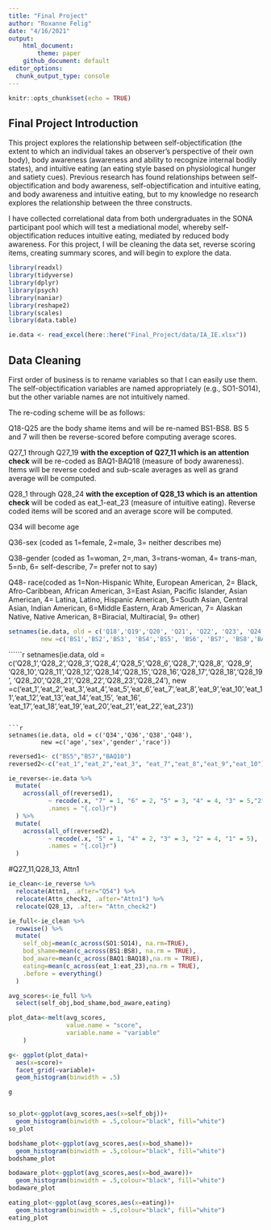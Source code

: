 ```yaml
---
title: "Final Project"
author: "Roxanne Felig"
date: "4/16/2021"
output:
    html_document:
        theme: paper
    github_document: default
editor_options: 
  chunk_output_type: console
---
```


```r
knitr::opts_chunk$set(echo = TRUE)
```

## Final Project Introduction
This project explores the relationship between self-objectification (the extent to which an individual takes an observer's perspective of their own body), body awareness (awareness and ability to recognize internal bodily states), and intuitive eating (an eating style based on physiological hunger and satiety cues). Previous research has found relationships between self-objectification and body awareness, self-objectification and intuitive eating, and body awareness and intuitive eating, but to my knowledge no research explores the relationship between the three constructs. 

I have collected correlational data from both undergraduates in the SONA participant pool which will test a mediational model, whereby self-objectification reduces intuitive eating, mediated by reduced body awareness. For this project, I will be cleaning the data set, reverse scoring items, creating summary scores, and will begin to explore the data.


```r
library(readxl)
library(tidyverse)
library(dplyr)
library(psych)
library(naniar)
library(reshape2)
library(scales)
library(data.table)
```

``` r
ie.data <- read_excel(here::here("Final_Project/data/IA_IE.xlsx"))
```

## Data Cleaning

First order of business is to rename variables so that I can easily use them. The self-objectification variables are named appropriately (e.g., SO1-SO14), but the other variable names are not intuitively named. 

The re-coding scheme will be as follows:

Q18-Q25 are the body shame items and will be re-named BS1-BS8. BS 5 and 7 will then be reverse-scored before computing average scores. 

Q27_1 through Q27_19 **with the exception of Q27_11 which is an attention check** will be re-coded as BAQ1-BAQ18 (measure of body awareness). Items will be reverse coded and sub-scale averages as well as grand average will be computed. 

Q28_1 through Q28_24 **with the exception of Q28_13 which is an attention check** will be coded as eat_1-eat_23 (measure of intuitive eating). Reverse coded items will be scored and an average score will be computed. 

Q34 will become age

Q36-sex (coded as 1=female, 2=male, 3= neither describes me)

Q38-gender (coded as 1=woman, 2=,man, 3=trans-woman, 4= trans-man, 5=nb, 6= self-describe, 7= prefer not to say)

Q48- race(coded as 1=Non-Hispanic White, European American, 2= Black, Afro-Caribbean, African American, 3=East Asian, Pacific Islander, Asian American, 4= Latina, Latino, Hispanic American, 5=South Asian, Central Asian, Indian American, 6=Middle Eastern, Arab American, 7= Alaskan Native, Native American, 8=Biracial, Multiracial, 9= other)

```r
setnames(ie.data, old = c('Q18','Q19','Q20', 'Q21', 'Q22', 'Q23', 'Q24', 'Q25', 'Q27_1','Q27_2','Q27_3', 'Q27_4', 'Q27_5', 'Q27_6','Q27_7', 'Q27_8', 'Q27_9', 'Q27_10', 'Q27_11', 'Q27_12','Q27_13', 'Q27_14', 'Q27_15', 'Q27_16', 'Q27_17', 'Q27_18', 'Q27_19'), 
         new =c('BS1','BS2','BS3', 'BS4','BS5', 'BS6', 'BS7', 'BS8','BAQ1','BAQ2','BAQ3', 'BAQ4','BAQ5', 'BAQ6', 'BAQ7', 'BAQ8', 'BAQ9','BAQ10', 'Attn_check2', 'BAQ11', 'BAQ12', 'BAQ13', 'BAQ14', 'BAQ15','BAQ16', 'BAQ17', 'BAQ18'))
```

``````r
setnames(ie.data, old = c('Q28_1','Q28_2','Q28_3','Q28_4','Q28_5','Q28_6','Q28_7','Q28_8',
'Q28_9', 'Q28_10','Q28_11','Q28_12','Q28_14','Q28_15','Q28_16','Q28_17','Q28_18','Q28_19',
'Q28_20','Q28_21','Q28_22','Q28_23','Q28_24'), 
         new =c('eat_1','eat_2','eat_3','eat_4','eat_5','eat_6','eat_7','eat_8','eat_9','eat_10','eat_11','eat_12','eat_13','eat_14','eat_15', 'eat_16', 'eat_17','eat_18','eat_19','eat_20','eat_21','eat_22','eat_23'))

```

```r
setnames(ie.data, old = c('Q34','Q36','Q38','Q48'),
         new =c('age','sex','gender','race'))

```


```r
reversed1<- c("BS5","BS7","BAQ10")
reversed2<-c("eat_1","eat_2","eat_3", "eat_7","eat_8","eat_9","eat_10")

ie_reverse<-ie.data %>%
  mutate(
    across(all_of(reversed1),
           ~ recode(.x, "7" = 1, "6" = 2, "5" = 3, "4" = 4, "3" = 5,"2"= 6, "1" = 7),
           .names = "{.col}r")
  ) %>%
  mutate(
    across(all_of(reversed2),
           ~ recode(.x, "5" = 1, "4" = 2, "3" = 3, "2" = 4, "1" = 5),
           .names = "{.col}r")
  )
```

#Q27_11,Q28_13, Attn1
```r
ie_clean<-ie_reverse %>% 
  relocate(Attn1, .after="Q54") %>% 
  relocate(Attn_check2, .after="Attn1") %>% 
  relocate(Q28_13, .after= "Attn_check2")
```


```r
ie_full<-ie_clean %>%
  rowwise() %>% 
  mutate(
    self_obj=mean(c_across(SO1:SO14), na.rm=TRUE),
    bod_shame=mean(c_across(BS1:BS8), na.rm = TRUE),
    bod_aware=mean(c_across(BAQ1:BAQ18),na.rm = TRUE),
    eating=mean(c_across(eat_1:eat_23),na.rm = TRUE),
    .before = everything()
  )

```

```r
avg_scores<-ie_full %>% 
  select(self_obj,bod_shame,bod_aware,eating)

plot_data<-melt(avg_scores,
                value.name = "score",
                variable.name = "variable"
    )

g<- ggplot(plot_data)+
  aes(x=score)+
  facet_grid(~variable)+
  geom_histogram(binwidth = .5)

g


so_plot<-ggplot(avg_scores,aes(x=self_obj))+
  geom_histogram(binwidth = .5,colour="black", fill="white")
so_plot

bodshame_plot<-ggplot(avg_scores,aes(x=bod_shame))+
  geom_histogram(binwidth = .5,colour="black", fill="white")
bodshame_plot

bodaware_plot<-ggplot(avg_scores,aes(x=bod_aware))+
  geom_histogram(binwidth = .5,colour="black", fill="white")
bodaware_plot

eating_plot<-ggplot(avg_scores,aes(x=eating))+
  geom_histogram(binwidth = .5,colour="black", fill="white")
eating_plot
```